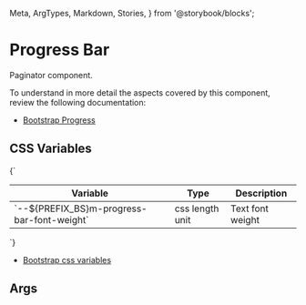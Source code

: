   Meta,
  ArgTypes,
  Markdown,
  Stories,
} from '@storybook/blocks';


# Progress Bar

Paginator component.

To understand in more detail the aspects covered by this component, review the following documentation:

+ [Bootstrap Progress](https://getbootstrap.com/docs/5.3/components/progress/)

## CSS Variables
<Markdown>
  {`

  | Variable                                         | Type              | Description                           |
  |--------------------------------------------------|-------------------|---------------------------------------|
  | \`--${PREFIX_BS}m-progress-bar-font-weight\`     | css length unit   | Text font weight                      |

  `}
</Markdown>

+ [Bootstrap css variables](https://getbootstrap.com/docs/5.3/components/progress/#variables)

## Args
<Meta of={MPaginatorStories} />

<ArgTypes of={MPaginatorStories} />

<Stories />


